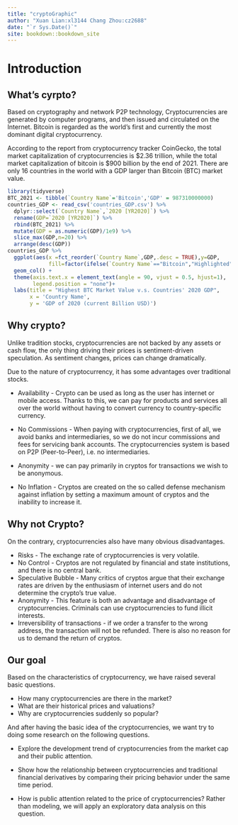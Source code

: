 ```yaml
--- 
title: "cryptoGraphic"
author: "Xuan Lian:xl3144 Chang Zhou:cz2688"
date: "`r Sys.Date()`"
site: bookdown::bookdown_site
---
```


# Introduction

## What's cyrpto?

  Based on cryptography and network P2P technology, Cryptocurrencies are generated by computer programs, and then issued and circulated on the Internet. Bitcoin is regarded as the world's first and currently the most dominant digital cryptocurrency.

  According to the report from cryptocurrency tracker CoinGecko, the total market capitalization of cryptocurrencies is \$2.36 trillion, while the total market capitalization of bitcoin is $900 billion by the end of 2021. There are only 16 countries in the world with a GDP larger than Bitcoin (BTC) market value.

```r
library(tidyverse)
BTC_2021 <- tibble(`Country Name`='Bitcoin','GDP' = 987310000000)
countries_GDP <- read_csv('countries_GDP.csv') %>%
  dplyr::select(`Country Name`,`2020 [YR2020]`) %>%
  rename(GDP=`2020 [YR2020]`) %>%
  rbind(BTC_2021) %>%
  mutate(GDP = as.numeric(GDP)/1e9) %>%
  slice_max(GDP,n=20) %>%
  arrange(desc(GDP))
countries_GDP %>%
  ggplot(aes(x =fct_reorder(`Country Name`,GDP,.desc = TRUE),y=GDP,
             fill=factor(ifelse(`Country Name`=="Bitcoin","Highlighted","Normal")))) +
  geom_col() +
  theme(axis.text.x = element_text(angle = 90, vjust = 0.5, hjust=1),
        legend.position = "none")+
  labs(title = "Highest BTC Market Value v.s. Countries' 2020 GDP",
       x = 'Country Name',
       y = 'GDP of 2020 (current Billion USD)')
```


## Why crypto?

Unlike tradition stocks, cryptocurrencies are not backed by any assets or cash flow, the only thing driving their prices is sentiment-driven speculation. As sentiment changes, prices can  change dramatically.

Due to the nature of cryptocurrency, it has some advantages over traditional stocks.

- Availability - Crypto can be used as long as the user has internet or mobile access. Thanks to this, we can pay for products and services all over the world without having to convert currency to country-specific currency.

- No Commissions - When paying with cryptocurrencies, first of all, we avoid banks and intermediaries, so we do not incur commissions and fees for servicing bank accounts. The cryptocurrencies system is based on P2P (Peer-to-Peer), i.e. no intermediaries.

- Anonymity - we can pay primarily in cryptos for transactions we wish to be anonymous.

- No Inflation - Cryptos are created on the so called defense mechanism against inflation by setting a maximum amount of cryptos and the inability to increase it.

## Why not Crypto?

On the contrary, cryptocurrencies also have many obvious disadvantages.

- Risks - The exchange rate of cryptocurrencies is very volatile.
- No Control - Cryptos are not regulated by financial and state institutions, and there is no central bank.
- Speculative Bubble - Many critics of cryptos argue that their exchange rates are driven by the enthusiasm of internet users and do not determine the crypto's true value.
- Anonymity - This feature is both an advantage and disadvantage of cryptocurrencies. Criminals can use cryptocurrencies to fund illicit interests.
- Irreversibility of transactions - if we order a transfer to the wrong address, the transaction will not be refunded. There is also no reason for us to demand the return of cryptos.

## Our goal

Based on the characteristics of cryptocurrency, we have raised several basic questions.

- How many cryptocurrencies are there in the market?
- What are their historical prices and valuations?
- Why are cryptocurrencies suddenly so popular?

And after having the basic idea of the cryptocurrencies, we want try to doing some research on the following questions.

- Explore the development trend of cryptocurrencies from the market cap and their public attention. 

- Show how the relationship between cryptocurrencies and traditional financial derivatives by comparing their pricing behavior under the same time period. 

- How is public attention related to the price of cryptocurrencies? Rather than modeling, we will apply an exploratory data analysis on this question. 